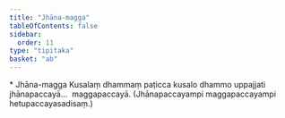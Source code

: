 ```yaml
---
title: "Jhāna-magga"
tableOfContents: false
sidebar:
  order: 11
type: "tipitaka"
basket: "ab"
---
```



<DynamicBreadcrumb />

<Paragraph type="center">
* Jhāna-magga
</Paragraph>

<Division number="15">

<Paragraph number="163">
Kusalaṃ dhammaṃ paṭicca kusalo dhammo uppajjati jhānapaccayā…  maggapaccayā. (Jhānapaccayampi maggapaccayampi hetupaccayasadisaṃ.)
</Paragraph>
</Division>
